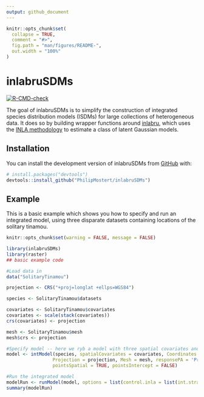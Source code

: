 ```yaml
---
output: github_document
---
```


<!-- README.md is generated from README.Rmd. Please edit that file -->

```r
knitr::opts_chunk$set(
  collapse = TRUE,
  comment = "#>",
  fig.path = "man/figures/README-",
  out.width = "100%"
)
```

# inlabruSDMs

<!-- badges: start -->
[![R-CMD-check](https://github.com/PhilipMostert/cSDMs/actions/workflows/R-CMD-check.yaml/badge.svg)](https://github.com/PhilipMostert/cSDMs/actions/workflows/R-CMD-check.yaml)
<!-- badges: end -->

The goal of inlabruSDMs is to simplify the construction of integrated species distribution models (ISDMs) for large collections of heterogeneous data. It does so by building wrapper functions around [inlabru](https://besjournals.onlinelibrary.wiley.com/doi/abs/10.1111/2041-210X.13168), which uses the [INLA methodology](https://rss.onlinelibrary.wiley.com/doi/abs/10.1111/j.1467-9868.2008.00700.x) to estimate a class of latent Gaussian models.


## Installation

You can install the development version of inlabruSDMs from [GitHub](https://github.com/) with:

``` r
# install.packages("devtools")
devtools::install_github("PhilipMostert/inlabruSDMs")
```

## Example

This is a basic example which shows you how to specify and run an integrated model, using three disparate datasets containing locations of the solitary tinamou.

```r
knitr::opts_chunk$set(warning = FALSE, message = FALSE) 
```

```r
library(inlabruSDMs)
library(raster)
## basic example code
```

```r

#Load data in
data("SolitaryTinamou")

projection <- CRS("+proj=longlat +ellps=WGS84")

species <- SolitaryTinamou$datasets

covariates <- SolitaryTinamou$covariates
covariates <- scale(stack(covariates))
crs(covariates) <- projection

mesh <- SolitaryTinamou$mesh
mesh$crs <- projection

```

```r

#Specify model -- here we ryb a model with three spatial covariates and a shared spatial field
model <- intModel(species, spatialCovariates = covariates, Coordinates = c('X', 'Y'),
                 Projection = projection, Mesh = mesh, responsePA = 'Present',
                 pointsSpatial = TRUE, pointsIntercept = FALSE)

```

```r

#Run the integrated model
modelRun <- runModel(model, options = list(control.inla = list(int.strategy = 'eb')))
summary(modelRun)

```

